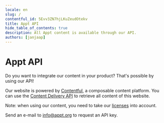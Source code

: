 ```yaml
---
locale: en
slug: /
contentful_id: 5Evv3ZN7hjLKuZeudOtekv
title: Appt API
hide_table_of_contents: true
description: All Appt content is available through our API.
authors: [janjaap]
---
```


# Appt API

Do you want to integrate our content in your product? That's possible by using our API!

Our website is powered by [Contentful](https://www.contentful.com), a composable content platform. You can use the [Content Delivery API](https://www.contentful.com/developers/docs/references/content-delivery-api/) to retrieve all content of this website.

Note: when using our content, you need to take our [licenses](/en/licenses) into account.

Send an e-mail to [info@appt.org](mailto:info@appt.org) to request an API key.